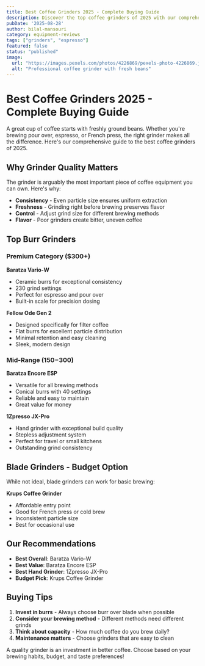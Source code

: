 ```yaml
---
title: Best Coffee Grinders 2025 - Complete Buying Guide
description: Discover the top coffee grinders of 2025 with our comprehensive review. From budget-friendly options to premium burr grinders, find your perfect match.
pubDate: '2025-08-28'
author: bilal-mansouri
category: equipment-reviews
tags: ["grinders", "espresso"]
featured: false
status: "published"
image:
  url: "https://images.pexels.com/photos/4226869/pexels-photo-4226869.jpeg?auto=compress&cs=tinysrgb&w=800"
  alt: "Professional coffee grinder with fresh beans"
---
```


# Best Coffee Grinders 2025 - Complete Buying Guide

A great cup of coffee starts with freshly ground beans. Whether you're brewing pour over, espresso, or French press, the right grinder makes all the difference. Here's our comprehensive guide to the best coffee grinders of 2025.

## Why Grinder Quality Matters

The grinder is arguably the most important piece of coffee equipment you can own. Here's why:

- **Consistency** - Even particle size ensures uniform extraction
- **Freshness** - Grinding right before brewing preserves flavor
- **Control** - Adjust grind size for different brewing methods
- **Flavor** - Poor grinders create bitter, uneven coffee

## Top Burr Grinders

### Premium Category ($300+)

**Baratza Vario-W**
- Ceramic burrs for exceptional consistency
- 230 grind settings
- Perfect for espresso and pour over
- Built-in scale for precision dosing

**Fellow Ode Gen 2**
- Designed specifically for filter coffee
- Flat burrs for excellent particle distribution
- Minimal retention and easy cleaning
- Sleek, modern design

### Mid-Range ($150-$300)

**Baratza Encore ESP**
- Versatile for all brewing methods
- Conical burrs with 40 settings
- Reliable and easy to maintain
- Great value for money

**1Zpresso JX-Pro**
- Hand grinder with exceptional build quality
- Stepless adjustment system
- Perfect for travel or small kitchens
- Outstanding grind consistency

## Blade Grinders - Budget Option

While not ideal, blade grinders can work for basic brewing:

**Krups Coffee Grinder**
- Affordable entry point
- Good for French press or cold brew
- Inconsistent particle size
- Best for occasional use

## Our Recommendations

- **Best Overall**: Baratza Vario-W
- **Best Value**: Baratza Encore ESP  
- **Best Hand Grinder**: 1Zpresso JX-Pro
- **Budget Pick**: Krups Coffee Grinder

## Buying Tips

1. **Invest in burrs** - Always choose burr over blade when possible
2. **Consider your brewing method** - Different methods need different grinds
3. **Think about capacity** - How much coffee do you brew daily?
4. **Maintenance matters** - Choose grinders that are easy to clean

A quality grinder is an investment in better coffee. Choose based on your brewing habits, budget, and taste preferences!